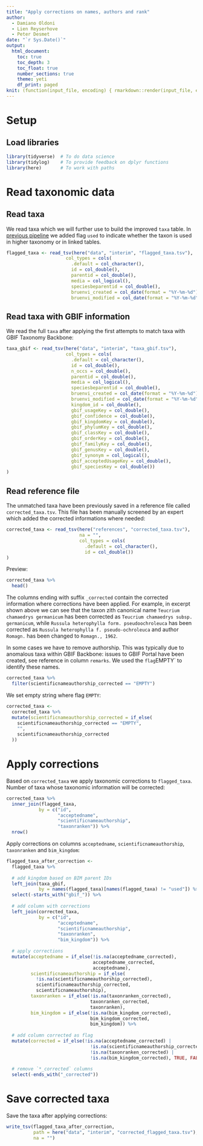 ```yaml
---
title: "Apply corrections on names, authors and rank"
author:
  - Damiano Oldoni
  - Lien Reyserhove
  - Peter Desmet
date: "`r Sys.Date()`"
output:
  html_document:
    toc: true
    toc_depth: 3
    toc_float: true
    number_sections: true
    theme: yeti
    df_print: paged
knit: (function(input_file, encoding) { rmarkdown::render(input_file, encoding = encoding, output_file = paste0("../docs/",sub(".Rmd", ".html", basename(input_file))))})
---
```


# Setup

## Load libraries

```r
library(tidyverse)  # To do data science
library(tidylog)    # To provide feedback on dplyr functions
library(here)       # To work with paths
```

# Read taxonomic data

## Read taxa

We read taxa which we will further use to build the improved `taxa` table. In [previous pipeline](https://github.com/inbo/ibge-bim-species/blob/master/src/parentid_2_detect_used_taxa.Rmd) we added flag `used` to indicate whether the taxon is used in higher taxonomy or in linked tables.

```r
flagged_taxa <- read_tsv(here("data", "interim", "flagged_taxa.tsv"),
                      col_types = cols(
                        .default = col_character(),
                        id = col_double(),
                        parentid = col_double(),
                        media = col_logical(),
                        speciesbeparentid = col_double(),
                        bruenvi_created = col_date(format = "%Y-%m-%d"),
                        bruenvi_modified = col_date(format = "%Y-%m-%d")))
```

## Read taxa with GBIF information

We read the full `taxa` after applying the first attempts to match taxa with GBIF Taxonomy Backbone:

```r
taxa_gbif <- read_tsv(here("data", "interim", "taxa_gbif.tsv"),
                      col_types = cols(
                        .default = col_character(),
                        id = col_double(),
                        n_occs = col_double(),
                        parentid = col_double(),
                        media = col_logical(),
                        speciesbeparentid = col_double(),
                        bruenvi_created = col_date(format = "%Y-%m-%d"),
                        bruenvi_modified = col_date(format = "%Y-%m-%d"),
                        kingdom_id = col_double(),
                        gbif_usageKey = col_double(),
                        gbif_confidence = col_double(),
                        gbif_kingdomKey = col_double(),
                        gbif_phylumKey = col_double(),
                        gbif_classKey = col_double(),
                        gbif_orderKey = col_double(),
                        gbif_familyKey = col_double(),
                        gbif_genusKey = col_double(),
                        gbif_synonym = col_logical(),
                        gbif_acceptedUsageKey = col_double(),
                        gbif_speciesKey = col_double())
)
```

## Read reference file

The unmatched taxa have been previously saved in a reference file called `corrected_taxa.tsv`. This file has been manually screened by an expert which added the corrected informations where needed:

```r
corrected_taxa <- read_tsv(here("references", "corrected_taxa.tsv"),
                           na = "",
                           col_types = cols(
                             .default = col_character(),
                             id = col_double())
)
```

Preview:

```r
corrected_taxa %>%
  head()
```

The columns ending with suffix `_corrected` contain the corrected information where corrections have been applied. For example, in excerpt shown above we can see that the taxon zith canonical name `Teucrium chamaedrys germanicum` has been corrected as `Teucrium chamaedrys subsp. germanicum`, while `Russula heterophylla form. pseudoochroleuca` has been corrected as `Russula heterophylla f. pseudo-ochroleuca` and author `Romagn.` has been changed to `Romagn., 1962`.

In some cases we have to remove authorship. This was typically due to anomalous taxa within GBIF Backbone: issues to GBIF Portal have been created, see reference in column `remarks`. We used the `flag `EMPTY` to identify these names.

```r
corrected_taxa %>%
  filter(scientificnameauthorship_corrected == "EMPTY")
```

We set empty string where flag `EMPTY`:

```r
corrected_taxa <-
  corrected_taxa %>%
  mutate(scientificnameauthorship_corrected = if_else(
    scientificnameauthorship_corrected == "EMPTY",
    "",
    scientificnameauthorship_corrected
  ))
```

# Apply corrections

Based on `corrected_taxa` we apply taxonomic corrections to `flagged_taxa`. Number of taxa whose taxonomic information will be corrected:

```r
corrected_taxa %>%
  inner_join(flagged_taxa,
            by = c("id", 
                   "acceptedname", 
                   "scientificnameauthorship", 
                   "taxonranken")) %>%
  nrow()
```

Apply corrections on columns `acceptedname`, `scientificnameauthorship`, `taxonranken` and `bim_kingdom`:

```r
flagged_taxa_after_correction <-
  flagged_taxa %>%
  
  # add kingdom based on BIM parent IDs
  left_join(taxa_gbif,
            by = names(flagged_taxa)[names(flagged_taxa) != "used"]) %>%
  select(-starts_with("gbif_")) %>%
  
  # add column with corrections
  left_join(corrected_taxa,
            by = c("id",
                   "acceptedname",
                   "scientificnameauthorship",
                   "taxonranken",
                   "bim_kingdom")) %>%
  
  # apply corrections
  mutate(acceptedname = if_else(!is.na(acceptedname_corrected),
                                acceptedname_corrected,
                                acceptedname),
         scientificnameauthorship = if_else(
           !is.na(scientificnameauthorship_corrected),
           scientificnameauthorship_corrected,
           scientificnameauthorship),
         taxonranken = if_else(!is.na(taxonranken_corrected),
                               taxonranken_corrected,
                               taxonranken),
         bim_kingdom = if_else(!is.na(bim_kingdom_corrected),
                               bim_kingdom_corrected,
                               bim_kingdom)) %>%
    
  # add column corrected as flag
  mutate(corrected = if_else(!is.na(acceptedname_corrected) |
                               !is.na(scientificnameauthorship_corrected) |
                               !is.na(taxonranken_corrected) | 
                               !is.na(bim_kingdom_corrected), TRUE, FALSE)) %>%
  
  # remove `*_corrected` columns
  select(-ends_with("_corrected"))
```

# Save corrected taxa

Save the taxa after applying corrections:

```r
write_tsv(flagged_taxa_after_correction, 
          path = here("data", "interim", "corrected_flagged_taxa.tsv"),
          na = "")
```
